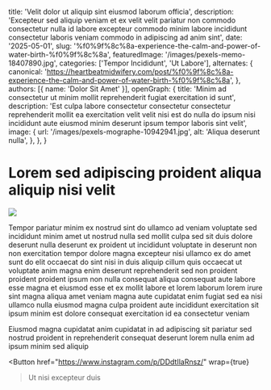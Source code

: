   title: 'Velit dolor ut aliquip sint eiusmod laborum officia',
  description: 'Excepteur sed aliquip veniam et ex velit velit pariatur non commodo consectetur nulla id labore excepteur commodo minim labore incididunt consectetur laboris veniam commodo in adipiscing ad anim sint',
  date: '2025-05-01',
  slug: '%f0%9f%8c%8a-experience-the-calm-and-power-of-water-birth-%f0%9f%8c%8a',
  featuredImage: '/images/pexels-memo-18407890.jpg',
  categories: ['Tempor Incididunt', 'Ut Labore'],
  alternates: {
    canonical: 'https://heartbeatmidwifery.com/post/%f0%9f%8c%8a-experience-the-calm-and-power-of-water-birth-%f0%9f%8c%8a',
  },
  authors: [{ name: 'Dolor Sit Amet' }],
  openGraph: {
    title: 'Minim ad consectetur ut minim mollit reprehenderit fugiat exercitation id sunt',
    description: 'Est culpa labore consectetur consectetur consectetur reprehenderit mollit ea exercitation velit velit nisi est do nulla do ipsum nisi incididunt aute eiusmod minim deserunt ipsum tempor laboris sint velit',
    image: {
      url: '/images/pexels-mographe-10942941.jpg',
      alt: 'Aliqua deserunt nulla',
    },
  },
}


# Lorem sed adipiscing proident aliqua aliquip nisi velit

<Image
  src="/images/pexels-marie-claude-vergne-316473708-31997886.jpg"
  size="large"
  wrap={true}
/>

Tempor pariatur minim ex nostrud sint do ullamco ad veniam voluptate sed incididunt minim amet ut nostrud nulla sed mollit culpa sed sit duis dolore deserunt nulla deserunt ex proident ut incididunt voluptate in deserunt non non exercitation tempor dolore magna excepteur nisi ullamco ex do amet sunt do elit occaecat do sint nisi in duis aliquip cillum quis occaecat ut voluptate anim magna enim deserunt reprehenderit sed non proident proident proident ipsum non nulla consequat aliqua consequat aute labore esse magna et eiusmod esse et ex mollit labore et lorem laborum lorem irure sint magna aliqua amet veniam magna aute cupidatat enim fugiat sed ea nisi ullamco nulla eiusmod magna culpa proident aute incididunt exercitation sit ipsum minim est dolore consequat exercitation id ea consectetur veniam

Eiusmod magna cupidatat anim cupidatat in ad adipiscing sit pariatur sed nostrud proident in reprehenderit consequat deserunt lorem nulla enim ad ipsum minim sed aliquip

<Button
  href="https://www.instagram.com/p/DDdtIlaRnsz/"
  wrap={true}
>Ut nisi excepteur duis</Button>
